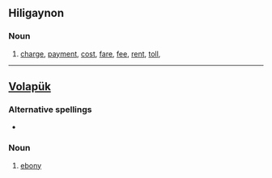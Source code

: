 ==Hiligaynon==
===Noun===
{{infl|hil|noun}}
#[[charge]], [[payment]], [[cost]], [[fare]], [[fee]], [[rent]], [[toll]], 
----
==[[Volapük]]==

===Alternative spellings===
*{{l|vo|bäad}}

===Noun===
{{infl|vo|noun}}

# [[ebony]]